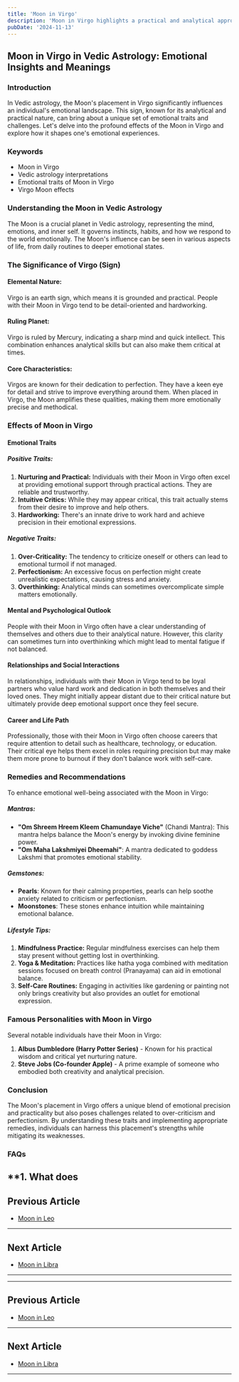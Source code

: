 ```yaml
---
title: 'Moon in Virgo'
description: 'Moon in Virgo highlights a practical and analytical approach to emotions. Individuals are detail-oriented, helpful, and strive for perfection in their surroundings in Vedic Astrology'
pubDate: '2024-11-13'
---
```


## Moon in Virgo in Vedic Astrology: Emotional Insights and Meanings

### Introduction

In Vedic astrology, the Moon's placement in Virgo significantly influences an individual's emotional landscape. This sign, known for its analytical and practical nature, can bring about a unique set of emotional traits and challenges. Let's delve into the profound effects of the Moon in Virgo and explore how it shapes one's emotional experiences.

### Keywords

- Moon in Virgo
- Vedic astrology interpretations
- Emotional traits of Moon in Virgo
- Virgo Moon effects

### Understanding the Moon in Vedic Astrology

The Moon is a crucial planet in Vedic astrology, representing the mind, emotions, and inner self. It governs instincts, habits, and how we respond to the world emotionally. The Moon's influence can be seen in various aspects of life, from daily routines to deeper emotional states.

### The Significance of Virgo (Sign)

#### Elemental Nature:
Virgo is an earth sign, which means it is grounded and practical. People with their Moon in Virgo tend to be detail-oriented and hardworking.

#### Ruling Planet:
Virgo is ruled by Mercury, indicating a sharp mind and quick intellect. This combination enhances analytical skills but can also make them critical at times.

#### Core Characteristics:
Virgos are known for their dedication to perfection. They have a keen eye for detail and strive to improve everything around them. When placed in Virgo, the Moon amplifies these qualities, making them more emotionally precise and methodical.

### Effects of Moon in Virgo

#### Emotional Traits

##### Positive Traits:
1. **Nurturing and Practical:** Individuals with their Moon in Virgo often excel at providing emotional support through practical actions. They are reliable and trustworthy.
2. **Intuitive Critics:** While they may appear critical, this trait actually stems from their desire to improve and help others.
3. **Hardworking:** There's an innate drive to work hard and achieve precision in their emotional expressions.

##### Negative Traits:
1. **Over-Criticality:** The tendency to criticize oneself or others can lead to emotional turmoil if not managed.
2. **Perfectionism:** An excessive focus on perfection might create unrealistic expectations, causing stress and anxiety.
3. **Overthinking:** Analytical minds can sometimes overcomplicate simple matters emotionally.

#### Mental and Psychological Outlook

People with their Moon in Virgo often have a clear understanding of themselves and others due to their analytical nature. However, this clarity can sometimes turn into overthinking which might lead to mental fatigue if not balanced.

#### Relationships and Social Interactions

In relationships, individuals with their Moon in Virgo tend to be loyal partners who value hard work and dedication in both themselves and their loved ones. They might initially appear distant due to their critical nature but ultimately provide deep emotional support once they feel secure.

#### Career and Life Path

Professionally, those with their Moon in Virgo often choose careers that require attention to detail such as healthcare, technology, or education. Their critical eye helps them excel in roles requiring precision but may make them more prone to burnout if they don't balance work with self-care.

### Remedies and Recommendations

To enhance emotional well-being associated with the Moon in Virgo:

##### Mantras:
- **"Om Shreem Hreem Kleem Chamundaye Viche"** (Chandi Mantra): This mantra helps balance the Moon's energy by invoking divine feminine power.
- **"Om Maha Lakshmiyei Dheemahi"**: A mantra dedicated to goddess Lakshmi that promotes emotional stability.

##### Gemstones:
- **Pearls**: Known for their calming properties, pearls can help soothe anxiety related to criticism or perfectionism.
- **Moonstones**: These stones enhance intuition while maintaining emotional balance.

##### Lifestyle Tips:
1. **Mindfulness Practice:** Regular mindfulness exercises can help them stay present without getting lost in overthinking.
2. **Yoga & Meditation:** Practices like hatha yoga combined with meditation sessions focused on breath control (Pranayama) can aid in emotional balance.
3. **Self-Care Routines:** Engaging in activities like gardening or painting not only brings creativity but also provides an outlet for emotional expression.

### Famous Personalities with Moon in Virgo

Several notable individuals have their Moon in Virgo:

1. **Albus Dumbledore (Harry Potter Series)** - Known for his practical wisdom and critical yet nurturing nature.
2. **Steve Jobs (Co-founder Apple)** - A prime example of someone who embodied both creativity and analytical precision.

### Conclusion

The Moon's placement in Virgo offers a unique blend of emotional precision and practicality but also poses challenges related to over-criticism and perfectionism. By understanding these traits and implementing appropriate remedies, individuals can harness this placement's strengths while mitigating its weaknesses.

### FAQs

**1. What does
---

## Previous Article
- [Moon in Leo](/blogs-md/0802_Moon_in_Rashi/080205_Moon_in_Leo.mdx)

---

## Next Article
- [Moon in Libra](/blogs-md/0802_Moon_in_Rashi/080207_Moon_in_Libra.mdx)

---
---

## Previous Article
- [Moon in Leo](080205_Moon_in_Leo.mdx)

---

## Next Article
- [Moon in Libra](080207_Moon_in_Libra.mdx)

---
